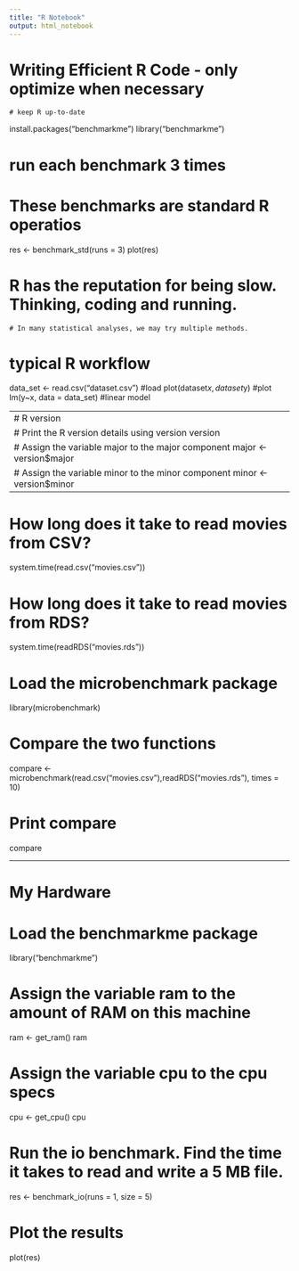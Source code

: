 ---
title: "R Notebook"
output: html_notebook
---

# Writing Efficient R Code - only optimize when necessary
    # keep R up-to-date
    
install.packages("benchmarkme")
library("benchmarkme")

# run each benchmark 3 times 
# These benchmarks are standard R operatios
res <- benchmark_std(runs = 3)
plot(res)



# R has the reputation for being slow. Thinking, coding and running.
    # In many statistical analyses, we may try multiple methods. 

# typical R workflow
data_set <- read.csv("dataset.csv") #load
plot(dataset$x, dataset$y) #plot
lm(y~x, data = data_set) #linear model

-----------------------------------------------------------------------------------------------------------------------------
# R version 

# Print the R version details using version
version

# Assign the variable major to the major component
major <- version$major

# Assign the variable minor to the minor component
minor <- version$minor

-----------------------------------------------------------------------------------------------------------------------------

# How long does it take to read movies from CSV?
system.time(read.csv("movies.csv"))

# How long does it take to read movies from RDS?
system.time(readRDS("movies.rds"))

# Load the microbenchmark package
library(microbenchmark)

# Compare the two functions
compare <- microbenchmark(read.csv("movies.csv"),readRDS("movies.rds"), times = 10)

# Print compare
compare

-----------------------------------------------------------------------------------------------------------------------------

# My Hardware

# Load the benchmarkme package
library("benchmarkme")

# Assign the variable ram to the amount of RAM on this machine
ram <- get_ram()
ram

# Assign the variable cpu to the cpu specs
cpu <- get_cpu()
cpu

# Run the io benchmark. Find the time it takes to read and write a 5 MB file.
res <- benchmark_io(runs = 1, size = 5)

# Plot the results
plot(res)

